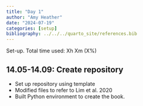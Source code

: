 ```yaml
---
title: "Day 1"
author: "Amy Heather"
date: "2024-07-19"
categories: [setup]
bibliography: ../../../quarto_site/references.bib
---
```


::: {.callout-note}

Set-up. Total time used: Xh Xm (X%)

:::

## 14.05-14.09: Create repository

* Set up repository using template
* Modified files to refer to Lim et al. 2020
* Built Python environment to create the book.